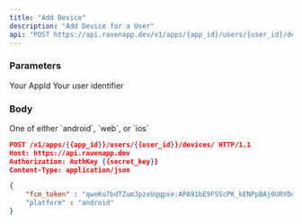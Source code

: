 ```yaml
---
title: "Add Device"
description: "Add Device for a User"
api: "POST https://api.ravenapp.dev/v1/apps/{app_id}/users/{user_id}/devices"
---
```


### Parameters

<Param path="app_id" type="string" required>
  Your AppId
</Param>

<Param path="user_id" type="string" required>
  Your user identifier
</Param>

### Body

<Param body="fcm_token" type="string"></Param>

<Param body="platform" type="android | web | ios">
  One of either `android`, `web`, or `ios`
</Param>

<RequestExample>

```json Request Example
POST /v1/apps/{{app_id}}/users/{{user_id}}/devices/ HTTP/1.1
Host: https://api.ravenapp.dev
Authorization: AuthKey {{secret_key}}
Content-Type: application/json

{
    "fcm_token" : "qweKu7bdTZumJpzxUqqpxe:APA91bE9FSScPK_kENPpBAj0URYDo4z0tE6aOrBtpgaA1I1OC7GBes1lR71EWRhavLGMzDMKPPLkUoqtvPHzCgq-8ObU4AOJjbPdpkyRWqc8mqrUV2EkvsziLZvFccwtyI7-lQQhSJDe"
    "platform" : "android"
}
```

</RequestExample>
